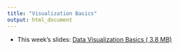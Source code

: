 ```yaml
---
title: "Visualization Basics"
output: html_document
---
```


- This week's slides: [Data Visualization Basics ( <i class="far fa-file-pdf"></i> 3.8 MB)](../../files/slides/03_viz-basics.pdf)
